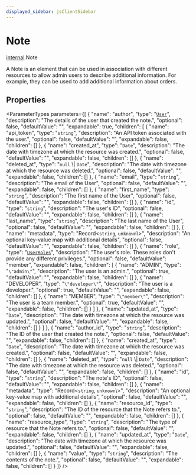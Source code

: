 ```yaml
---
displayed_sidebar: jsClientSidebar
---
```



# Note

[internal](../../modules/internal.mdx).Note

A Note is an element that can be used in association with different resources to allow admin users to describe additional information. For example, they can be used to add additional information about orders.

## Properties

<ParameterTypes parameters={[
  {
    "name": "author",
    "type": "[`User`](internal.User.mdx)",
    "description": "The details of the user that created the note.",
    "optional": false,
    "defaultValue": "",
    "expandable": true,
    "children": [
      {
        "name": "api_token",
        "type": "`string`",
        "description": "An API token associated with the user.",
        "optional": false,
        "defaultValue": "",
        "expandable": false,
        "children": []
      },
      {
        "name": "created_at",
        "type": "`Date`",
        "description": "The date with timezone at which the resource was created.",
        "optional": false,
        "defaultValue": "",
        "expandable": false,
        "children": []
      },
      {
        "name": "deleted_at",
        "type": "``null`` \\| `Date`",
        "description": "The date with timezone at which the resource was deleted.",
        "optional": false,
        "defaultValue": "",
        "expandable": false,
        "children": []
      },
      {
        "name": "email",
        "type": "`string`",
        "description": "The email of the User",
        "optional": false,
        "defaultValue": "",
        "expandable": false,
        "children": []
      },
      {
        "name": "first_name",
        "type": "`string`",
        "description": "The first name of the User",
        "optional": false,
        "defaultValue": "",
        "expandable": false,
        "children": []
      },
      {
        "name": "id",
        "type": "`string`",
        "description": "The user's ID",
        "optional": false,
        "defaultValue": "",
        "expandable": false,
        "children": []
      },
      {
        "name": "last_name",
        "type": "`string`",
        "description": "The last name of the User",
        "optional": false,
        "defaultValue": "",
        "expandable": false,
        "children": []
      },
      {
        "name": "metadata",
        "type": "Record<`string`, `unknown`\\>",
        "description": "An optional key-value map with additional details",
        "optional": false,
        "defaultValue": "",
        "expandable": false,
        "children": []
      },
      {
        "name": "role",
        "type": "[`UserRoles`](../enums/internal.internal.UserRoles.mdx)",
        "description": "The user's role. These roles don't provide any different privileges.",
        "optional": false,
        "defaultValue": "member",
        "expandable": false,
        "children": [
          {
            "name": "ADMIN",
            "type": "``\"admin\"``",
            "description": "The user is an admin.",
            "optional": true,
            "defaultValue": "",
            "expandable": false,
            "children": []
          },
          {
            "name": "DEVELOPER",
            "type": "``\"developer\"``",
            "description": "The user is a developer.",
            "optional": true,
            "defaultValue": "",
            "expandable": false,
            "children": []
          },
          {
            "name": "MEMBER",
            "type": "``\"member\"``",
            "description": "The user is a team member.",
            "optional": true,
            "defaultValue": "",
            "expandable": false,
            "children": []
          }
        ]
      },
      {
        "name": "updated_at",
        "type": "`Date`",
        "description": "The date with timezone at which the resource was updated.",
        "optional": false,
        "defaultValue": "",
        "expandable": false,
        "children": []
      }
    ]
  },
  {
    "name": "author_id",
    "type": "`string`",
    "description": "The ID of the user that created the note.",
    "optional": false,
    "defaultValue": "",
    "expandable": false,
    "children": []
  },
  {
    "name": "created_at",
    "type": "`Date`",
    "description": "The date with timezone at which the resource was created.",
    "optional": false,
    "defaultValue": "",
    "expandable": false,
    "children": []
  },
  {
    "name": "deleted_at",
    "type": "``null`` \\| `Date`",
    "description": "The date with timezone at which the resource was deleted.",
    "optional": false,
    "defaultValue": "",
    "expandable": false,
    "children": []
  },
  {
    "name": "id",
    "type": "`string`",
    "description": "The note's ID",
    "optional": false,
    "defaultValue": "",
    "expandable": false,
    "children": []
  },
  {
    "name": "metadata",
    "type": "Record<`string`, `unknown`\\>",
    "description": "An optional key-value map with additional details",
    "optional": false,
    "defaultValue": "",
    "expandable": false,
    "children": []
  },
  {
    "name": "resource_id",
    "type": "`string`",
    "description": "The ID of the resource that the Note refers to.",
    "optional": false,
    "defaultValue": "",
    "expandable": false,
    "children": []
  },
  {
    "name": "resource_type",
    "type": "`string`",
    "description": "The type of resource that the Note refers to.",
    "optional": false,
    "defaultValue": "",
    "expandable": false,
    "children": []
  },
  {
    "name": "updated_at",
    "type": "`Date`",
    "description": "The date with timezone at which the resource was updated.",
    "optional": false,
    "defaultValue": "",
    "expandable": false,
    "children": []
  },
  {
    "name": "value",
    "type": "`string`",
    "description": "The contents of the note.",
    "optional": false,
    "defaultValue": "",
    "expandable": false,
    "children": []
  }
]} />
